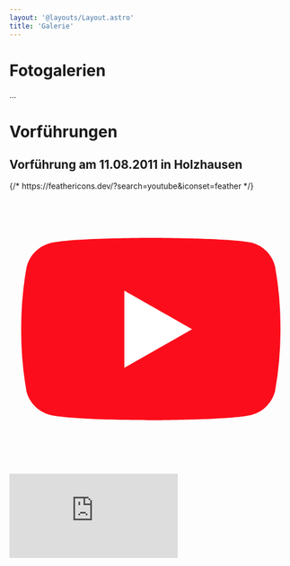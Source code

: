 ```yaml
---
layout: '@layouts/Layout.astro'
title: 'Galerie'
---
```


# Fotogalerien

...

# Vorführungen

## Vorführung am 11.08.2011 in Holzhausen

<div class="container">
    <div class="sm:hidden mx-auto w-60 max-w-full p-4 border-2 shadow-md rounded-lg aspect-video">
        {/* https://feathericons.dev/?search=youtube&iconset=feather */}
        <svg
            class="w-24 max-w-full aspect-square mx-auto"
            xmlns="http://www.w3.org/2000/svg"
            viewBox="0 0 24 24"
            fill="rgb(252, 13, 27)"
            stroke="rgb(252, 13, 27)"
            stroke-linecap="round"
            stroke-linejoin="round"
            stroke-width="0"
        >
            <path d="M22.54 6.42a2.78 2.78 0 0 0-1.94-2C18.88 4 12 4 12 4s-6.88 0-8.6.46a2.78 2.78 0 0 0-1.94 2A29 29 0 0 0 1 11.75a29 29 0 0 0 .46 5.33A2.78 2.78 0 0 0 3.4 19c1.72.46 8.6.46 8.6.46s6.88 0 8.6-.46a2.78 2.78 0 0 0 1.94-2 29 29 0 0 0 .46-5.25 29 29 0 0 0-.46-5.33z" />
            <polygon
                fill="white"
                points="9.75 15.02 15.5 11.75 9.75 8.48 9.75 15.02"
            />
        </svg>
    </div>
    <iframe
        class="hidden sm:block mx-auto w-8/12 aspect-[4/3]"
        src="https://www.youtube-nocookie.com/embed/YC4a09sR7lU"
        title="YouTube video player"
        frameborder="0"
        allow="accelerometer; autoplay; clipboard-write; encrypted-media; gyroscope; picture-in-picture; web-share"
        allowfullscreen
    />

</div>
